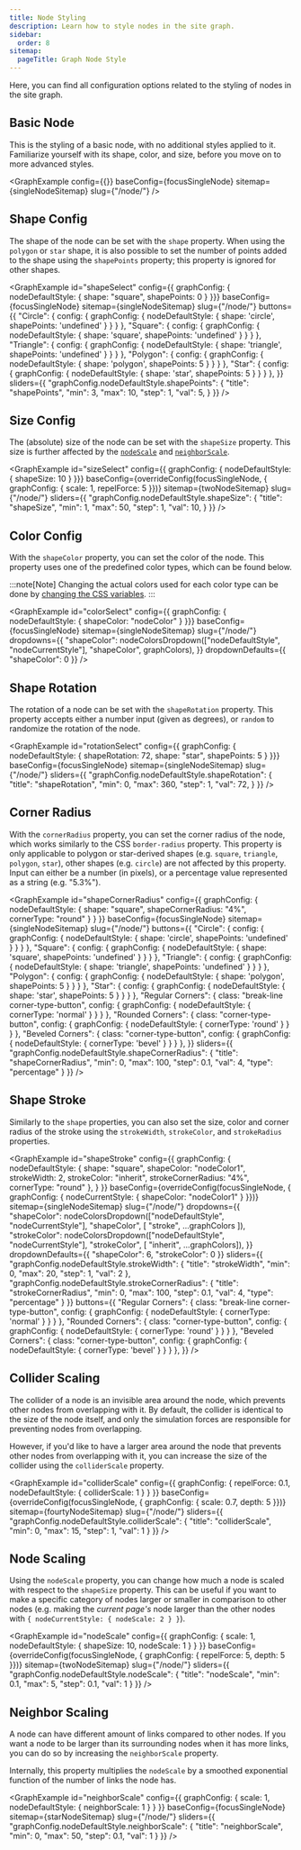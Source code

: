 ```yaml
---
title: Node Styling
description: Learn how to style nodes in the site graph.
sidebar:
  order: 8
sitemap:
  pageTitle: Graph Node Style
---
```



Here, you can find all configuration options related to the styling of nodes in the site graph.

## Basic Node

This is the styling of a basic node, with no additional styles applied to it.
Familiarize yourself with its shape, color, and size, before you move on to more advanced styles.

<GraphExample config={{}} baseConfig={focusSingleNode} sitemap={singleNodeSitemap} slug={"/node/"} />


## Shape Config
The shape of the node can be set with the `shape` property.
When using the `polygon` or `star` shape, it is also possible to set the number of points added to the shape
using the `shapePoints` property; this property is ignored for other shapes.

<GraphExample id="shapeSelect"
  	config={{ graphConfig: { nodeDefaultStyle: { shape: "square", shapePoints: 0 } }}}
	baseConfig={focusSingleNode} sitemap={singleNodeSitemap} slug={"/node/"}
	buttons={{
		"Circle": { config: { graphConfig: { nodeDefaultStyle: { shape: 'circle', shapePoints: 'undefined' } } } },
		"Square": { config: { graphConfig: { nodeDefaultStyle: { shape: 'square', shapePoints: 'undefined' } } } },
		"Triangle": { config: { graphConfig: { nodeDefaultStyle: { shape: 'triangle', shapePoints: 'undefined' } } } },
		"Polygon": { config: { graphConfig: { nodeDefaultStyle: { shape: 'polygon', shapePoints: 5 } } } },
		"Star": { config: { graphConfig: { nodeDefaultStyle: { shape: 'star', shapePoints: 5 } } } },
	}}
	sliders={{
		"graphConfig.nodeDefaultStyle.shapePoints": {
			"title": "shapePoints",
			"min": 3,
			"max": 10,
			"step": 1,
			"val": 5,
		}
	}}
/>

## Size Config
The (absolute) size of the node can be set with the `shapeSize` property.
This size is further affected by the [`nodeScale`](#node-scaling) and [`neighborScale`](#neighbor-scaling).

<GraphExample id="sizeSelect"
  	config={{ graphConfig: { nodeDefaultStyle: { shapeSize: 10 } }}}
  	baseConfig={overrideConfig(focusSingleNode, { graphConfig: { scale: 1, repelForce: 5 }})} sitemap={twoNodeSitemap} slug={"/node/"}
	sliders={{
		"graphConfig.nodeDefaultStyle.shapeSize": {
			"title": "shapeSize",
			"min": 1,
			"max": 50,
			"step": 1,
			"val": 10,
		}
	}}
/>


## Color Config
With the `shapeColor` property, you can set the color of the node.
This property uses one of the predefined color types, which can be found below.

:::note[Note]
Changing the actual colors used for each color type can be done
by [changing the CSS variables](/starlight-site-graph/configuration/css/variables#nodes).
:::

<GraphExample id="colorSelect"
	config={{ graphConfig: { nodeDefaultStyle: { shapeColor: "nodeColor" } }}}
	baseConfig={focusSingleNode} sitemap={singleNodeSitemap} slug={"/node/"}
	dropdowns={{
		"shapeColor": nodeColorsDropdown(["nodeDefaultStyle", "nodeCurrentStyle"], "shapeColor", graphColors),
	}}
    dropdownDefaults={{
		"shapeColor": 0
	}}
/>


## Shape Rotation
The rotation of a node can be set with the `shapeRotation` property.
This property accepts either a number input (given as degrees), or `random` to randomize the rotation of the node.

<GraphExample id="rotationSelect"
	config={{ graphConfig: { nodeDefaultStyle: { shapeRotation: 72, shape: "star", shapePoints: 5 } }}}
    baseConfig={focusSingleNode} sitemap={singleNodeSitemap} slug={"/node/"}
	sliders={{
		"graphConfig.nodeDefaultStyle.shapeRotation": {
			"title": "shapeRotation",
			"min": 0,
			"max": 360,
			"step": 1,
			"val": 72,
		}
	}}
/>


## Corner Radius
With the `cornerRadius` property, you can set the corner radius of the node,
which works similarly to the CSS `border-radius` property.
This property is only applicable to polygon or star-derived shapes (e.g. `square`, `triangle`, `polygon`, `star`),
other shapes (e.g. `circle`) are not affected by this property.
Input can either be a number (in pixels), or a percentage value represented as a string (e.g. "5.3%").

<GraphExample id="shapeCornerRadius"
			  config={{
				graphConfig: {
					nodeDefaultStyle: {
						shape: "square",
						shapeCornerRadius: "4%",
						cornerType: "round"
					}
				}
			  }}
			  baseConfig={focusSingleNode} sitemap={singleNodeSitemap} slug={"/node/"}
			  buttons={{
				  "Circle": { config: { graphConfig: { nodeDefaultStyle: { shape: 'circle', shapePoints: 'undefined' } } } },
				  "Square": { config: { graphConfig: { nodeDefaultStyle: { shape: 'square', shapePoints: 'undefined' } } } },
				  "Triangle": { config: { graphConfig: { nodeDefaultStyle: { shape: 'triangle', shapePoints: 'undefined' } } } },
				  "Polygon": { config: { graphConfig: { nodeDefaultStyle: { shape: 'polygon', shapePoints: 5 } } } },
				  "Star": { config: { graphConfig: { nodeDefaultStyle: { shape: 'star', shapePoints: 5 } } } },
				  "Regular Corners": { class: "break-line corner-type-button", config: { graphConfig: { nodeDefaultStyle: { cornerType: 'normal' } } } },
				  "Rounded Corners": { class: "corner-type-button", config: { graphConfig: { nodeDefaultStyle: { cornerType: 'round' } } } },
				  "Beveled Corners": { class: "corner-type-button", config: { graphConfig: { nodeDefaultStyle: { cornerType: 'bevel' } } } },
			  }}
			  sliders={{
				  "graphConfig.nodeDefaultStyle.shapeCornerRadius": {
					  "title": "shapeCornerRadius",
					  "min": 0,
					  "max": 100,
					  "step": 0.1,
					  "val": 4,
					  "type": "percentage"
				  }
			  }}
/>


## Shape Stroke
Similarly to the `shape` properties, you can also set the size, color and corner radius of the stroke
using the `strokeWidth`, `strokeColor`, and `strokeRadius` properties.

<GraphExample id="shapeStroke"
			  config={{
				graphConfig: {
					nodeDefaultStyle: {
						shape: "square",
						shapeColor: "nodeColor1",
						strokeWidth: 2,
						strokeColor: "inherit",
						strokeCornerRadius: "4%",
						cornerType: "round"
					},
				}
			  }}
			  baseConfig={overrideConfig(focusSingleNode, { graphConfig: { nodeCurrentStyle: { shapeColor: "nodeColor1" } }})}
			  sitemap={singleNodeSitemap} slug={"/node/"}
			  dropdowns={{
				  "shapeColor": nodeColorsDropdown(["nodeDefaultStyle", "nodeCurrentStyle"], "shapeColor", [ "stroke", ...graphColors ]),
				  "strokeColor": nodeColorsDropdown(["nodeDefaultStyle", "nodeCurrentStyle"], "strokeColor", [ "inherit", ...graphColors]),
			  }}
			  dropdownDefaults={{
				  "shapeColor": 6,
				  "strokeColor": 0
			  }}
			  sliders={{
				  "graphConfig.nodeDefaultStyle.strokeWidth": {
					  "title": "strokeWidth",
					  "min": 0,
					  "max": 20,
					  "step": 1,
					  "val": 2
				  },
				  "graphConfig.nodeDefaultStyle.strokeCornerRadius": {
					  "title": "strokeCornerRadius",
					  "min": 0,
					  "max": 100,
					  "step": 0.1,
					  "val": 4,
					  "type": "percentage"
				  }
			  }}
			  buttons={{
				  "Regular Corners": { class: "break-line corner-type-button", config: { graphConfig: { nodeDefaultStyle: { cornerType: 'normal' } } } },
				  "Rounded Corners": { class: "corner-type-button", config: { graphConfig: { nodeDefaultStyle: { cornerType: 'round' } } } },
				  "Beveled Corners": { class: "corner-type-button", config: { graphConfig: { nodeDefaultStyle: { cornerType: 'bevel' } } } },
			  }}
/>


## Collider Scaling

The collider of a node is an invisible area around the node, which prevents other nodes from overlapping with it.
By default, the collider is identical to the size of the node itself, and only the simulation forces are responsible
for preventing nodes from overlapping.

However, if you'd like to have a larger area around the node that prevents other nodes from overlapping with it,
you can increase the size of the collider using the `colliderScale` property.

<GraphExample id="colliderScale"
			  config={{
				graphConfig: {
					repelForce: 0.1,
					nodeDefaultStyle: {
						colliderScale: 1
					}
				}
			  }}
			  baseConfig={overrideConfig(focusSingleNode, { graphConfig: { scale: 0.7, depth: 5 }})} sitemap={fourtyNodeSitemap} slug={"/node/"}
			  sliders={{
				  "graphConfig.nodeDefaultStyle.colliderScale": {
					  "title": "colliderScale",
					  "min": 0,
					  "max": 15,
					  "step": 1,
					  "val": 1
				  }
			  }}
/>


## Node Scaling

Using the `nodeScale` property, you can change how much a node is scaled with respect to the `shapeSize` property.
This can be useful if you want to make a specific category of nodes larger or smaller in comparison to other nodes
(e.g. making the _current page's_ node larger than the other nodes with `{ nodeCurrentStyle: { nodeScale: 2 } }`).

<GraphExample id="nodeScale"
			  config={{
				graphConfig: {
					scale: 1,
					nodeDefaultStyle: {
						shapeSize: 10,
						nodeScale: 1
					}
				}
			  }}
			  baseConfig={overrideConfig(focusSingleNode, { graphConfig: { repelForce: 5, depth: 5 }})} sitemap={twoNodeSitemap} slug={"/node/"}
			  sliders={{
				  "graphConfig.nodeDefaultStyle.nodeScale": {
					  "title": "nodeScale",
					  "min": 0.1,
					  "max": 5,
					  "step": 0.1,
					  "val": 1
				  }
			  }}
/>

## Neighbor Scaling

A node can have different amount of links compared to other nodes.
If you want a node to be larger than its surrounding nodes when it has more links,
you can do so by increasing the `neighborScale` property.

Internally, this property multiplies the `nodeScale` by a smoothed exponential function of the number of links the node has.

<GraphExample id="neighborScale"
			  config={{
				graphConfig: {
					scale: 1,
					nodeDefaultStyle: {
						neighborScale: 1
					}
				}
			  }}
			  baseConfig={focusSingleNode} sitemap={starNodeSitemap} slug={"/node/"}
			  sliders={{
				  "graphConfig.nodeDefaultStyle.neighborScale": {
					  "title": "neighborScale",
					  "min": 0,
					  "max": 50,
					  "step": 0.1,
					  "val": 1
				  }
			  }}
/>
